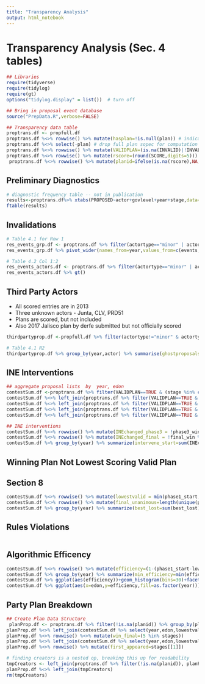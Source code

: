 ```yaml
---
title: "Transparency Analysis"
output: html_notebook
---
```


# Transparency Analysis (Sec. 4 tables)
```r
## Libraries
require(tidyverse)
require(tidylog)
require(gt)
options("tidylog.display" = list())  # turn off
```
```r
## Bring in proposal event database
source("PrepData.R",verbose=FALSE)

```
```r
## Transparency data table
proptrans.df <- propfull.df
proptrans.df %<>% rowwise() %>% mutate(hasplan=!is.null(plan)) # indicator for presence of plan spec in data
proptrans.df %<>% select(-plan) # drop full plan sopec for computation efficiency since its big, and we don't use it further
proptrans.df %<>% rowwise() %>% mutate(VALIDPLAN=(is.na(INVALID)|!INVALID))
proptrans.df %<>% rowwise() %>% mutate(rscore=(round(SCORE,digits=5))) # prevent plans not matching across stages because of rounding error
 proptrans.df %<>% rowwise() %>% mutate(planid=ifelse(is.na(rscore),NA,paste(rscore,edon,year,sep="-"))) # for network analysis

```

## Preliminary Diagnostics
```r
# diagnostic frequency table -- not in publication
results<-proptrans.df%>% xtabs(PROPOSED~actor+govlevel+year+stage,data=.)
ftable(results)
```
## Invalidations 
```r
# Table 4.1 for Row 1
res_events_grp.df <- proptrans.df %>% filter(actortype=="minor" | actortype=="major") %>% group_by(year) %>% summarise(events=sum(!VALIDPLAN),denominator=sum(PROPOSED,na.rm=TRUE),type="plan invalidations",category="compliance") 
res_events_grp.df %>% pivot_wider(names_from=year,values_from=c(events,denominator))  %>% group_by(category) %>% gt()  %>% tab_header(title = "Compliance Events Summary" ) 

# Table 4.2 Col 1:2
res_events_actors.df <- proptrans.df %>% filter(actortype=="minor" | actortype=="major") %>% group_by(year,actor) %>% summarise(events=sum(!VALIDPLAN),denominator=sum(PROPOSED,na.rm=TRUE),category="compliance")
res_events_actors.df %>% gt()

```
## Third Party Actors
*  All scored entries are in 2013
*  Three unknown actors - Junta, CLV, PRD51
*  Plans are scored, but not included
*  Also 2017 Jalisco plan by derfe submitted but not officially scored
```r
thirdpartyprop.df <-propfull.df %>% filter(actortype!="minor" & actortype!="major") %>% filter(stage==2 | stage==4) %>% filter(PROPOSED==TRUE)

# Table 4.1 R2
thirdpartyprop.df %>% group_by(year,actor) %>% summarise(ghostproposals=sum(PROPOSED,na.rm=TRUE))

```
## INE Interventions
```r
## aggregate proposal lists  by  year, edon
contestSum.df <-proptrans.df %>% filter(VALIDPLAN==TRUE & (stage %in% c(2))) %>% group_by(year,edon) %>% summarize(phase2_plans=list(na.omit(rscore)))
contestSum.df %<>% left_join(proptrans.df %>% filter(VALIDPLAN==TRUE & (stage %in% c(4))) %>% group_by(year,edon) %>% summarize(phase4_plans=list(na.omit(rscore))))
contestSum.df %<>% left_join(proptrans.df %>% filter(VALIDPLAN==TRUE & stage==3 & actor=="INE") %>% group_by(year,edon) %>% transmute(phase3_win=rscore))
contestSum.df %<>% left_join(proptrans.df %>% filter(VALIDPLAN==TRUE & stage==1 & actor=="Algorithm") %>% group_by(year,edon) %>% transmute(phase1_start=rscore))
contestSum.df %<>% left_join(proptrans.df %>% filter(VALIDPLAN==TRUE & stage==5 & actor=="INE") %>% group_by(year,edon) %>% transmute(final_win=rscore))
```
```r
## INE interventions
contestSum.df %<>% rowwise() %>% mutate(INEchanged_phase3 = !phase3_win %in% c(phase2_plans,phase1_start))
contestSum.df %<>% rowwise() %>% mutate(INEchanged_final = !final_win %in% c(phase4_plans,phase3_win))
contestSum.df %>% group_by(year) %>% summarize(intervene_start=sum(INEchanged_phase3),intervene_final=sum(INEchanged_final))
```


## Winning Plan Not Lowest Scoring Valid Plan
## Section 8 

```r
contestSum.df %<>% rowwise() %>% mutate(lowestvalid = min(phase1_start,phase2_plans,phase3_win,phase4_plans),phase2_lowest = min(phase1_start,phase2_plans),best_lost=final_win!=lowestvalid)
contestSum.df %<>% rowwise() %>% mutate(final_unanimous=length(unique(phase4_plans))==1,section_eight=(final_unanimous&best_lost))
contestSum.df %>% group_by(year) %>% summarize(best_lost=sum(best_lost),section_eight=sum(section_eight))
```
## Rules Violations
```r


```
## Algorithmic Efficency 
```r
contestSum.df %<>% rowwise() %>% mutate(efficiency=(1-(phase1_start-lowestvalid)/lowestvalid)*100)
contestSum.df %>% group_by(year) %>% summarize(min_efficiency=min(efficiency),median_efficiency=median(efficiency), mean_efficiency=mean(efficiency))
contestSum.df %>% ggplot(aes(efficiency))+geom_histogram(bins=30)+facet_grid(rows=vars(year))
contestSum.df %>% ggplot(aes(x=edon,y=efficiency,fill=as.factor(year)))+geom_col(position="dodge", width=.5)
```
## Party Plan Breakdown
```r
## Create Plan Data Structure
 planProp.df <- proptrans.df %>% filter(!is.na(planid)) %>% group_by(planid) %>% summarize(stages=list(sort(unique(stage))),rscore=unique(rscore),edon=unique(edon),year=unique(year),VALIDPLAN=unique(VALIDPLAN))
planProp.df %<>% left_join(contestSum.df %>% select(year,edon,lowestvalid,phase2_lowest))
planProp.df %<>% rowwise() %<>% mutate(win_final=(5 %in% stages))
planProp.df %<>% left_join(contestSum.df %>% select(year,edon,lowestvalid,phase2_lowest))
planProp.df %<>% rowwise() %>% mutate(first_appeared=stages[[1]])

# finding creators is a nested op, breaking this up for readability
tmpCreators <- left_join(proptrans.df %>% filter(!is.na(planid)), planProp.df %>% select(planid,first_appeared)) %>% filter(stage==first_appeared) %>% group_by(planid) %>% summarize(creators=list(unique(actor)))  
planProp.df %<>% left_join(tmpCreators)
rm(tmpCreators)

```

